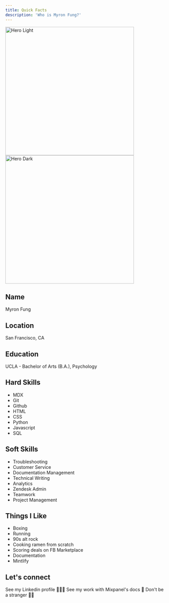 ```yaml
---
title: Quick Facts
description: 'Who is Myron Fung?'
---
```


<Frame caption="Seasoned support engineer and docs enthusiast, Myron Fung">
  <img
    className="block dark:hidden"
    src="/images/headshot.jpg"
    alt="Hero Light"
    width="400px"
  />
  <img
    className="hidden dark:block"
    src="/images/headshot.jpg"
    alt="Hero Dark"
    width="400px"
  />
</Frame>

## Name
Myron Fung

## Location
San Francisco, CA

## Education
UCLA - Bachelor of Arts (B.A.), Psychology

## Hard Skills

- MDX
- Git
- Github
- HTML
- CSS
- Python
- Javascript
- SQL

## Soft Skills

- Troubleshooting
- Customer Service
- Documentation Management
- Technical Writing
- Analytics
- Zendesk Admin
- Teamwork
- Project Management

## Things I Like
- Boxing
- Running
- 90s alt rock
- Cooking ramen from scratch
- Scoring deals on FB Marketplace
- Documentation
- Mintlify

## Let's connect

<CardGroup cols={3}>
  <Card
    title="Linkedin"
    icon="linkedin"
    href="https://www.linkedin.com/in/myronfung/"
  >
    See my Linkedin profile 👨🏻‍💻
  </Card>
  <Card
    title="Github"
    icon="github"
    href="https://github.com/myronkaifung"
  >
    See my work with Mixpanel's docs 📖
  </Card>
  <Card
    title="Email"
    icon="envelope"
    href="mailto:myronfung93@gmail.com"
  >
    Don't be a stranger 👋🏼
  </Card>
</CardGroup>
